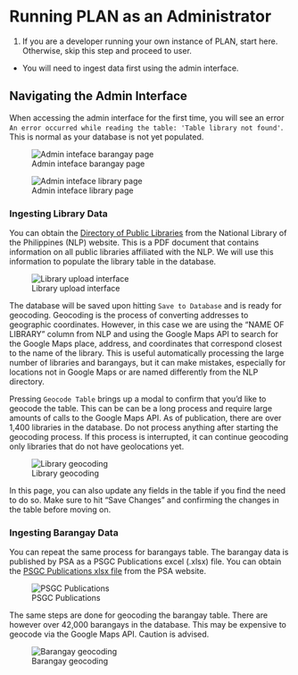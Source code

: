 # Running PLAN as an Administrator

1. If you are a developer running your own instance of PLAN, start here. Otherwise, skip this step and proceed to user.

- You will need to ingest data first using the admin interface.

## Navigating the Admin Interface

When accessing the admin interface for the first time, you will see an error `An error occurred while reading the table: 'Table library not found'`. This is normal as your database is not yet populated.

![Admin inteface barangay page](./images/admin/admin_barangay.png)

![Admin inteface library page](./images/admin/admin_library.png)

### Ingesting Library Data

You can obtain the [Directory of Public Libraries](https://web.nlp.gov.ph/directory-2/) from the National Library of the Philippines (NLP) website. This is a PDF document that contains information on all public libraries affiliated with the NLP. We will use this information to populate the library table in the database.

![Library upload interface](./images/admin/library_upload.png)

The database will be saved upon hitting `Save to Database` and is ready for geocoding. Geocoding is the process of converting addresses to geographic coordinates. However, in this case we are using the "NAME OF LIBRARY" column from NLP and using the Google Maps API to search for the Google Maps place, address, and coordinates that correspond closest to the name of the library. This is useful automatically processing the large number of libraries and barangays, but it can make mistakes, especially for locations not in Google Maps or are named differently from the NLP directory.

Pressing `Geocode Table` brings up a modal to confirm that you'd like to geocode the table. This can be can be a long process and require large amounts of calls to the Google Maps API. As of publication, there are over 1,400 libraries in the database. Do not process anything after starting the geocoding process. If this process is interrupted, it can continue geocoding only libraries that do not have geolocations yet.

![Library geocoding](./images/admin/library_geocoding.png)

In this page, you can also update any fields in the table if you find the need to do so. Make sure to hit "Save Changes" and confirming the changes in the table before moving on.

### Ingesting Barangay Data

You can repeat the same process for barangays table. The barangay data is published by PSA as a PSGC Publications excel (.xlsx) file. You can obtain the [PSGC Publications xlsx file](https://psa.gov.ph/classification/psgc/barangays) from the PSA website.

![PSGC Publications](./images/admin/psa_psgc.png)

The same steps are done for geocoding the barangay table. There are however over 42,000 barangays in the database. This may be expensive to geocode via the Google Maps API. Caution is advised.

![Barangay geocoding](./images/admin/barangay_geocoding.png)
